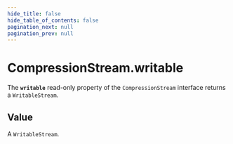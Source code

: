 ```yaml
---
hide_title: false
hide_table_of_contents: false
pagination_next: null
pagination_prev: null
---
```

# CompressionStream.writable

The **`writable`** read-only property of the `CompressionStream` interface returns a `WritableStream`.

## Value

A `WritableStream`.

